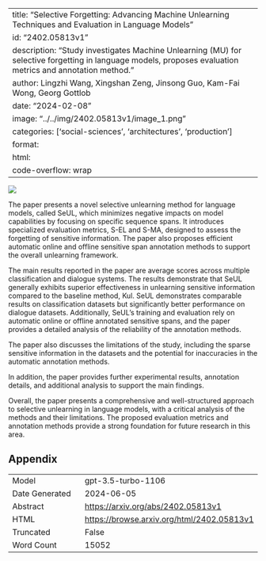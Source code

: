 
---
title: "Selective Forgetting: Advancing Machine Unlearning Techniques and Evaluation in Language Models"
id: "2402.05813v1"
description: "Study investigates Machine Unlearning (MU) for selective forgetting in language models, proposes evaluation metrics and annotation method."
author: Lingzhi Wang, Xingshan Zeng, Jinsong Guo, Kam-Fai Wong, Georg Gottlob
date: "2024-02-08"
image: "../../img/2402.05813v1/image_1.png"
categories: ['social-sciences', 'architectures', 'production']
format:
  html:
    code-overflow: wrap
---

![](../../img/2402.05813v1/image_1.png)

The paper presents a novel selective unlearning method for language models, called SeUL, which minimizes negative impacts on model capabilities by focusing on specific sequence spans. It introduces specialized evaluation metrics, S-EL and S-MA, designed to assess the forgetting of sensitive information. The paper also proposes efficient automatic online and offline sensitive span annotation methods to support the overall unlearning framework.

The main results reported in the paper are average scores across multiple classification and dialogue systems. The results demonstrate that SeUL generally exhibits superior effectiveness in unlearning sensitive information compared to the baseline method, Kul. SeUL demonstrates comparable results on classification datasets but significantly better performance on dialogue datasets. Additionally, SeUL's training and evaluation rely on automatic online or offline annotated sensitive spans, and the paper provides a detailed analysis of the reliability of the annotation methods.

The paper also discusses the limitations of the study, including the sparse sensitive information in the datasets and the potential for inaccuracies in the automatic annotation methods.

In addition, the paper provides further experimental results, annotation details, and additional analysis to support the main findings.

Overall, the paper presents a comprehensive and well-structured approach to selective unlearning in language models, with a critical analysis of the methods and their limitations. The proposed evaluation metrics and annotation methods provide a strong foundation for future research in this area.

## Appendix

|          |          |
|----------|----------|
| Model     | gpt-3.5-turbo-1106       |
| Date Generated     | 2024-06-05       |
| Abstract | [https://arxiv.org/abs/2402.05813v1](https://arxiv.org/abs/2402.05813v1)        |
| HTML     | [https://browse.arxiv.org/html/2402.05813v1](https://browse.arxiv.org/html/2402.05813v1)       |
| Truncated       | False       |
| Word Count       | 15052       |